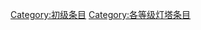 {{catmore1|[[Wikipedia:灯塔专题|Wikipedia:灯塔专题]]}}
{{Articles by Quality|topic=灯塔|project=灯塔|format=TOC}}
{{emptycat}}

[[Category:初级条目|Category:初级条目]]
[[Category:各等级灯塔条目|Category:各等级灯塔条目]]
